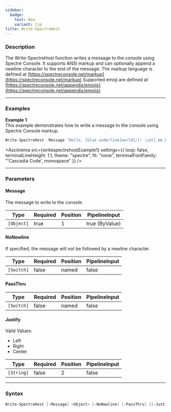 ```yaml
---
sidebar:
  badge:
    text: New
    variant: tip
title: Write-SpectreHost
---
```









### Description

The Write-SpectreHost function writes a message to the console using Spectre Console. It supports ANSI markup and can optionally append a newline character to the end of the message.
The markup language is defined at [https://spectreconsole.net/markup](https://spectreconsole.net/markup)
Supported emoji are defined at [https://spectreconsole.net/appendix/emojis](https://spectreconsole.net/appendix/emojis)



---


### Examples


**Example 1**  
This example demonstrates how to write a message to the console using Spectre Console markup.



```powershell
Write-SpectreHost -Message "Hello, [blue underline]world[/]! :call_me_hand:"
```
<Asciinema
    src={writespectrehostExample1}
    settings={{
        loop: false,
        terminalLineHeight: 1.1,
        theme: "spectre",
        fit: "none",
        terminalFontFamily: "'Cascadia Code', monospace"
    }}
/>


---


### Parameters
#### **Message**

The message to write to the console.






|Type      |Required|Position|PipelineInput |
|----------|--------|--------|--------------|
|`[Object]`|true    |1       |true (ByValue)|



#### **NoNewline**

If specified, the message will not be followed by a newline character.






|Type      |Required|Position|PipelineInput|
|----------|--------|--------|-------------|
|`[Switch]`|false   |named   |false        |



#### **PassThru**




|Type      |Required|Position|PipelineInput|
|----------|--------|--------|-------------|
|`[Switch]`|false   |named   |false        |



#### **Justify**

Valid Values:

* Left
* Right
* Center






|Type      |Required|Position|PipelineInput|
|----------|--------|--------|-------------|
|`[String]`|false   |2       |false        |





---


### Syntax
```powershell
Write-SpectreHost [-Message] <Object> [-NoNewline] [-PassThru] [[-Justify] <String>] [<CommonParameters>]
```
